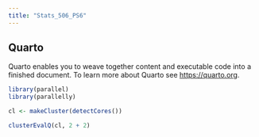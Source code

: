 ```yaml
---
title: "Stats_506_PS6"
---
```


## Quarto

Quarto enables you to weave together content and executable code into a finished document. To learn more about Quarto see <https://quarto.org>.

```r
library(parallel)
library(parallelly)
```

```r
cl <- makeCluster(detectCores())
```

```r
clusterEvalQ(cl, 2 + 2)
```

